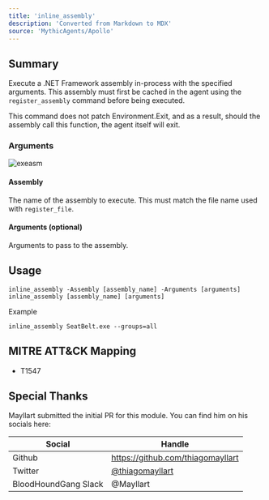 ```yaml
---
title: 'inline_assembly'
description: 'Converted from Markdown to MDX'
source: 'MythicAgents/Apollo'
---
```


## Summary

Execute a .NET Framework assembly in-process with the specified arguments. This assembly must first be cached in the agent using the `register_assembly` command before being executed.

<Note>This command does not patch Environment.Exit, and as a result, should the assembly call this function, the agent itself will exit.</Note>

### Arguments

![exeasm](../images/inline_assembly.png)

#### Assembly
The name of the assembly to execute. This must match the file name used with `register_file`. 

#### Arguments (optional)
Arguments to pass to the assembly.

## Usage
```
inline_assembly -Assembly [assembly_name] -Arguments [arguments]
inline_assembly [assembly_name] [arguments]
```

Example
```
inline_assembly SeatBelt.exe --groups=all
```


## MITRE ATT&CK Mapping

- T1547


## Special Thanks
Mayllart submitted the initial PR for this module. You can find him on his socials here:

Social | Handle
-------|-------
Github|https://github.com/thiagomayllart
Twitter|[@thiagomayllart](https://twitter.com/thiagomayllart)
BloodHoundGang Slack|@Mayllart